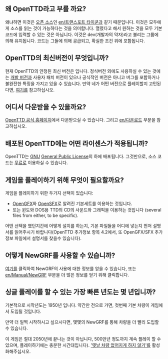 ==왜 OpenTTD라고 부를 까요?==
왜냐하면 이것은 [http://www.opensource.org/ 오픈 소스]인 [[en/트랜스포트 타이쿤]]과 같기 때문입니다.
이것은 모두에게 소스를 읽는 것이 가능하다는 것을 의미합니다.  열렸다고 해서 원하는 것을 모두 기본 코드에 입력할 수 있는 것은 아닙니다. 이것은 dev(개발자의 약자)라고 불리는 그룹에 의해 유지됩니다.  코드는 그들에 의해 공급되고, 확실한 조건 위에 포함됩니다.
==OpenTTD의 최신버전이 무엇입니까?==
현재 OpenTTD의 안정된 최신 버전은 {{en/Version}}입니다. 정식버전 외에도 사용하실 수 있는 것에는 [[en/Archive/Community/Nightly build|개발 버전]]과 사용자 패치 버전이 있으나 공식적인 버전은 아니고 버그를 포함하거나 불완전한 특징을 가지고 있을 수 있습니다. 만약 네가 어떤 버전으로 플레이할지 고민된다면, [[en/Archive/Community/FAQ OpenTTD versions|여기]]를 참고하십시오.

==어디서 다운받을 수 있을까요?==
[http://www.openttd.org/download-stable OpenTTD 공식 홈페이지]에서 다운받으실 수 있습니다. 그리고 [[en/다운로드]] 부분을 참고하십시오.
==배포된 OpenTTD에는 어떤 라이센스가 적용됩니까?==
OpenTTD는 [http://www.gnu.org/ GNU] [http://www.gnu.org/copyleft/gpl.html General Public License]의 하에 배포됩니다.  그것만으로, 소스 코드는 [[en/Development/FAQ development#how-can-i-obtain-the-source-code|무료]]로 이용하실 수 있습니다.
==게임을 플레이하기 위해 무엇이 필요할까요?==
게임을 플레이하기 위한 두가지 선택이 있습니다:
* [http://dev.openttdcoop.org/projects/opengfx OpenGFX ]와 [http://dev.openttdcoop.org/projects/opensfx OpenSFX ]로 알려진 기본세트를 이용하는 것입니다.
* 또는 윈도와 DOS용 TTD의 CD의 사운드와 그래픽을 이용하는 것입니다 (several files from either, to be specific).
어떤 선택을 했던지간에 어떻게 설치를 하는지, 기본 파일들을 어디에 넣는지 먼저 설명서를 읽어주시기 바랍니다(OpenTTD 추가정보 항목 4.2에서, 또 OpenGFX/SFX 추가정보 파일에서 설명서를 찾을수 있습니다).

==어떻게 NewGRF를 사용할 수 있습니까?==
[[en/Archive/Community/NewGRF FAQ|여기]]를 클릭하여 NewGRF의 사용에 대한 정보를 얻을 수 있습니다, 또는 [[en/Manual/NewGRF]] 부분을 더 많은 정보를 얻기 위해 클릭합니다.
==싱글 플레이를 할 수 있는 가장 빠른 년도는 몇 년입니까?==
기본적으로 시작년도는 1950년 입니다. 약간만 전으로 가면, 첫번째 기본 차량이 게임에서 도입될 것입니다.

만약 더 일찍 시작하시고 싶으시다면, 몇몇의 NewGRF를 통해 차량을 더 빨리 도입할 수 있습니다.

이 게임은 절대 2050년에 끝나는 것이 아닙니다, 500만년 정도까지 계속 플레이 할 수 있으며, 플레이하기에는 충분한 시간대입니다{{en/Emoticon|:)}}). [[en/Archive/Manual/Settings/Advanced Settings/Vehicles#vehicles-never-expire|'옛날 차량 없어지게 하지 않기']]를 활성화해주십시오.